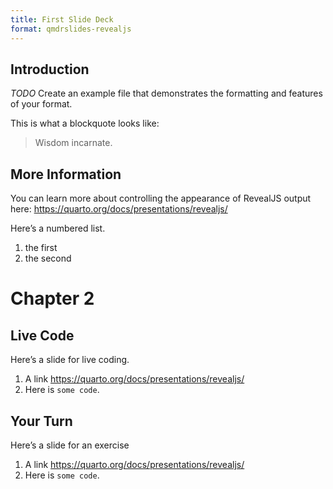 ```yaml
---
title: First Slide Deck
format: qmdrslides-revealjs
---
```


## Introduction

*TODO* Create an example file that demonstrates the formatting and features of your format.

This is what a blockquote looks like:

> Wisdom incarnate.


## More Information

You can learn more about controlling the appearance of RevealJS output here: <https://quarto.org/docs/presentations/revealjs/>

Here's a numbered list.

1. the first
2. the second

# Chapter 2


## Live Code {.live-code}

Here's a slide for live coding.

1. A link <https://quarto.org/docs/presentations/revealjs/>
2. Here is `some code`.

## Your Turn {.your-turn}

Here's a slide for an exercise

1. A link <https://quarto.org/docs/presentations/revealjs/>
2. Here is `some code`.

